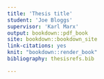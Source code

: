 ```yaml
---
title: 'Thesis title'
student: 'Joe Bloggs'
supervisor: 'Karl Marx'
output: bookdown::pdf_book
site: bookdown::bookdown_site
link-citations: yes
knit: "bookdown::render_book"
bibliography: thesisrefs.bib

---
```


<!-- 
Edit these lines as appropriate.
The actual thesis content is in several Rmd files.

You'll need to edit the _bookdown.yml file to set the order in which you'd like them to appear. 

If you have specific LaTeX packages to add, put them in unswthesis.tex.

You will need to ensure you have installed the knitr and bookdown packages for R.

You will also need LaTeX installed on your computer.
-->


<!-- Title Page -->

\title{ERGM Title}

\authornameonly{Joe Bloggs}

\author{\Authornameonly\\{\bigskip}Karl Marx}

\hypersetup{
     %pdfsubject={The Subject},
     %pdfkeywords={Some Keywords},
     pdfauthor={Joe Bloggs},
     pdftitle={ERGM Title},
     pdfproducer={Bookdown with LaTeX}
}

\copyrightfalse
\figurespagefalse
\tablespagefalse
